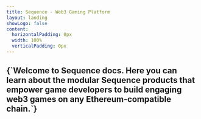 ```yaml
---
title: Sequence - Web3 Gaming Platform
layout: landing
showLogo: false
content:
  horizontalPadding: 0px
  width: 100%
  verticalPadding: 0px
---
```



<div className="py-20 px-5">
  <div className="flex flex-col gap-30 max-w-screen-lg mx-auto">
    <section className="flex flex-col items-center gap-4">
      <HomePage.Logo className="w-52" />
      <h2 className="text-xl font-bold text-themed-primary max-w-3xl text-center text-wrap">
        {`Welcome to Sequence docs. Here you can learn about the modular Sequence products that empower game developers to build engaging web3 games on any Ethereum-compatible chain.`}
      </h2>
    </section>
    <SolutionsSection />
    <GuidesSection />
    <SDKsSection />
  </div>
</div>
